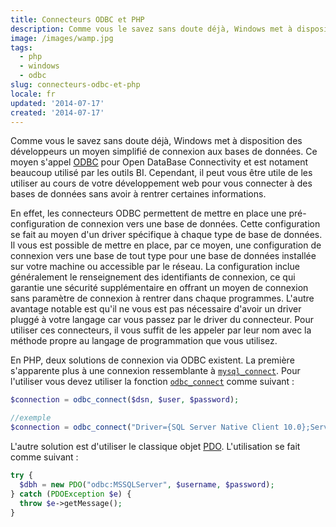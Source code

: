 ```yaml
---
title: Connecteurs ODBC et PHP
description: Comme vous le savez sans doute déjà, Windows met à disposition des développeurs un moyen simplifié de connexion aux bases de données. Ce moyen s'appel ODBC pour Open DataBase Connectivity et est notament beaucoup utilisé par les outils BI. Cependant, il peut vous être utile de les utiliser au cours de votre développement web pour vous connecter à des bases de données sans avoir à rentrer certaines informations.
image: /images/wamp.jpg
tags:
  - php
  - windows
  - odbc
slug: connecteurs-odbc-et-php
locale: fr
updated: '2014-07-17'
created: '2014-07-17'
---
```


Comme vous le savez sans doute déjà, Windows met à disposition des développeurs un moyen simplifié de connexion aux bases de données. Ce moyen s'appel [ODBC](http://fr.wikipedia.org/wiki/Open_Database_Connectivity) pour Open DataBase Connectivity et est notament beaucoup utilisé par les outils BI. Cependant, il peut vous être utile de les utiliser au cours de votre développement web pour vous connecter à des bases de données sans avoir à rentrer certaines informations.

En effet, les connecteurs ODBC permettent de mettre en place une pré-configuration de connexion vers une base de données. Cette configuration se fait au moyen d'un driver spécifique à chaque type de base de données. Il vous est possible de mettre en place, par ce moyen, une configuration de connexion vers une base de tout type pour une base de données installée sur votre machine ou accessible par le réseau. La configuration inclue généralement le renseignement des identifiants de connexion, ce qui garantie une sécurité supplémentaire en offrant un moyen de connexion sans paramètre de connexion à rentrer dans chaque programmes. L'autre avantage notable est qu'il ne vous est pas nécessaire d'avoir un driver pluggé à votre langage car vous passez par le driver du connecteur. Pour utiliser ces connecteurs, il vous suffit de les appeler par leur nom avec la méthode propre au langage de programmation que vous utilisez.

En PHP, deux solutions de connexion via ODBC existent. La première s'apparente plus à une connexion ressemblante à [`mysql_connect`](http://php.net/manual/fr/function.odbc-connect.php). Pour l'utiliser vous devez utiliser la fonction [`odbc_connect`](http://fr2.php.net/manual/en/function.odbc-connect.php) comme suivant :

```php
$connection = odbc_connect($dsn, $user, $password);

//exemple
$connection = odbc_connect("Driver={SQL Server Native Client 10.0};Server=$server;Database=$database;", $user, $password);
```

L'autre solution est d'utiliser le classique objet [PDO](http://php.net/manual/fr/ref.pdo-odbc.php>). L'utilisation se fait comme suivant :

```php
try {
  $dbh = new PDO("odbc:MSSQLServer", $username, $password);
} catch (PDOException $e) {
  throw $e->getMessage();
}
```
